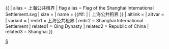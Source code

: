 <noinclude></noinclude>{{ {{{1<noinclude>|country showdata</noinclude>}}}
| alias = 上海公共租界
| flag alias = Flag of the Shanghai International Settlement.svg
| size = {{{size|}}}
| name = {{#if: {{{name|}}} | {{{name|}}} | 上海公共租界 }}
| altlink = {{{altlink|}}}
| altvar = {{{altvar|}}}
| variant = {{{variant|}}}
<noinclude>
| redir1 = 上海公共租界
| redir2 = Shanghai International Settlement
| related1 = Qing Dynasty
| related2 = Republic of China
| related3 = Shanghai
</noinclude>
}}<noinclude>
[[Category:已不存在國家資料模板|S]]
</noinclude>